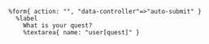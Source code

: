 ```haml
%form{ action: "", "data-controller"=>"auto-submit" }
  %label
    What is your quest?
    %textarea{ name: "user[quest]" }
```